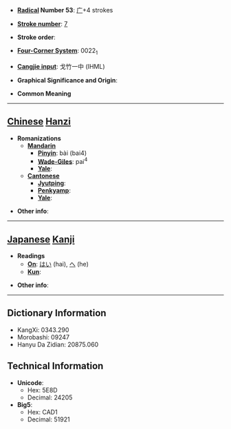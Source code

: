 * '''[[Wiktionary:Chinese radical index| Radical]] Number 53''': [[Wiktionary:Chinese radical index 广|广]]+4 strokes

* '''[[Wiktionary:Chinese total strokes index|Stroke number]]''': [[Wiktionary:Chinese total strokes index 7|7]]

* '''Stroke order''': 

* '''[[Wiktionary:Chinese four corner index|Four-Corner System]]''': 0022<sub>1</sub>

* '''[[Wiktionary:Chinese Cangjie index|Cangjie input]]''': 戈竹一中 (IHML)

* '''Graphical Significance and Origin''': 

* '''Common Meaning'''

----

== [[Chinese]] [[Hanzi]] ==

* '''Romanizations'''
** '''[[Mandarin]]'''
*** '''[[Pinyin]]''': bài (bai4)
*** '''[[Wade-Giles]]''': pai<sup>4</sup>
*** '''[[Yale]]''': 
** '''[[Cantonese]]'''
*** '''[[Jyutping]]''':
*** '''[[Penkyamp]]''': 
*** '''[[Yale]]''': 

* '''Other info''': 

----

== [[Japanese]] [[Kanji]] ==

* '''Readings'''
** '''[[On]]''': [[はい]] (hai), [[へ]] (he)
** '''[[Kun]]''': 

* '''Other info''':  

----

== Dictionary Information ==

* KangXi: 0343.290
* Morobashi: 09247
* Hanyu Da Zidian: 20875.060

== Technical Information ==

* '''Unicode''':
** Hex: 5E8D
** Decimal: 24205
* '''Big5''':
** Hex: CAD1
** Decimal: 51921